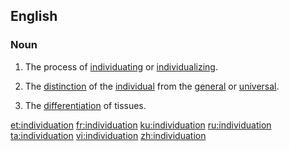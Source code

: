 ==English==
{{wikipedia}}

===Noun===
{{en-noun|-}}

# The process of [[individuating]] or [[individualize|individualizing]].
# {{context|philosophy|lang=en}} The [[distinction]] of the [[individual]] from the [[general]] or [[universal]].
# {{context|biology|lang=en}} The [[differentiation]] of tissues.

[[et:individuation]]
[[fr:individuation]]
[[ku:individuation]]
[[ru:individuation]]
[[ta:individuation]]
[[vi:individuation]]
[[zh:individuation]]